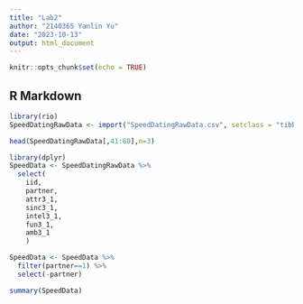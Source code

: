 ```yaml
---
title: "Lab2"
author: "2140365 Yanlin Yu"
date: "2023-10-13"
output: html_document
---
```


```r
knitr::opts_chunk$set(echo = TRUE)
```

## R Markdown

```r
library(rio)
SpeedDatingRawData <- import("SpeedDatingRawData.csv", setclass = "tibble")
```


```r
head(SpeedDatingRawData[,41:60],n=3)
```

```r
library(dplyr)
SpeedData <- SpeedDatingRawData %>%
  select(
    iid, 
    partner, 
    attr3_1,    
    sinc3_1,
    intel3_1,
    fun3_1,
    amb3_1
    )

SpeedData <- SpeedData %>%
  filter(partner==1) %>%
  select(-partner)

summary(SpeedData)
```

